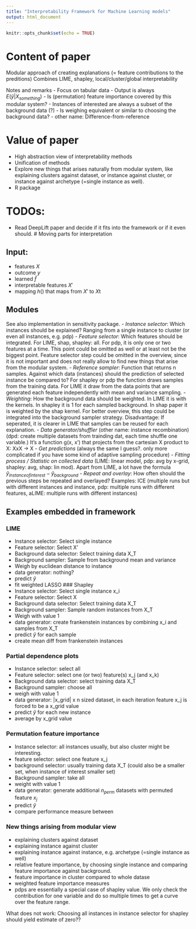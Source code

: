 ```yaml
---
title: "Interpretability Framework for Machine Learning models"
output: html_document
---
```


```r
knitr::opts_chunk$set(echo = TRUE)
```

# Content of paper
Modular approach of creating explanations (= feature contributions to the preditions)
Combines LIME, shapley, local/cluster/global interpretability

Notes and remarks
- Focus on tabular data
- Output is always $E(\hat{y} | X_{something})$
- Is (permutation) feature importance covered by this modular system?
- Instances of interested are always a subset of the background data (?)
- Is weighing equivalent or similar to choosing the background data? 
- other name: Difference-from-reference

# Value of paper
- High abstraction view of interpretability methods
- Unification of methods
- Explore new things that arises naturally from modular system, like explaining clusters against dataset, or instance against cluster, or instance against archetype (=single instance as well). 
- R package

# TODOs:
- Read DeepLift paper and decide if it fits into the framework or if it even should. 
# Moving parts for interpretation

## Input: 
- features $X$
- outcome $y$
- learned $\hat{f}$
- interpretable features $X'$
- mapping $h()$ that maps from $X'$ to $X$t


## Modules
See also implementation in sensitivity package. 
- *Instance selector*: Which instances should be explained? Ranging from a single instance to cluster (or even all instances, e.g. pdp)
- *Feature selector*: Which features should be integrated. For LIME, shap, shapley: all. For pdp, it is only one or two features at a time. This point could be omitted as well or at least not be the biggest point. Feature selector step could be omitted in the overview, since it is not important and does not really allow to find new things that arise from the modular system. 
- *Reference sampler*: Function that returns n samples. Against which data (instances) should the prediction of selected instance be compared to? For shapley or pdp the function draws samples from the training data. For LIME it draw from the data points that are generated each feature independently with mean and variance sampling. 
- *Weighting*: How the background data should be weighted. In LIME it is with the kernels. In shapley it is 1 for each sampled background. In shap paper it is weighted by the shap kernel. For better overview, this step could be integrated into the background sampler strategy. Disadvantage: If seperated, it is clearer in LIME that samples can be reused for each explanation. 
- *Data generator/shuffler* (other name: instance recombination) (dpd: create multiple datasets from trainding dat, each time shuffle one variable.)
It's a function g(x, x') that projects from the cartesian X product to X: XxX -> X 
- *Get predictions* (always the same I guess?. only more complicated if you have some kind of adaptive sampling procedure)
- *Fitting process  / Statistic on collected data* (LIME: linear model, pdp: avg by x-grid, shapley: avg, shap: lin mod). Apart from LIME, a lot have the formula $\hat{y}_{instance of interest} - \hat{y}_{background}$
- *Repeat and overlay*: How often should the previous steps be repeated and overlayed? Examples: ICE (multiple runs but with different instances and instance, pdp: multiple runs with different features, aLIME: multiple runs with different instances)


## Examples embedded in framework

### LIME
- Instance selector: Select single instance
- Feature selector: Select X'
- Background data selector: Select training data X_T
- Background sampler: Sample from background mean and variance
- Weigh by euclidean distance to instance
- data generator: nothing?
- predict $\hat{y}$
- fit weighted LASSO
### Shapley
- Instance selector: Select single instance x_i
- Feature selector: Select X
- Background data selector: Select training data X_T
- Background sampler: Sample random instances from X_T
- Weigh with value 1
- data generator: create frankenstein instances by combining x_i and samples from X_T
- predict $\hat{y}$ for each sample
- create mean diff from frankenstein instances

### Partial dependence plots
- Instance selector: select all
- Feature selector: select one (or two) feature(s) x_j (and x_k)
- Background data selector: select training data X_T
- Background sampler: choose all
- weigh with value 1
- data generator: |x_grid| x n sized dataset, in each iteration feature x_j is forced to be a x_grid value
- predict $\hat{y}$ for each new instance
- average by x_grid value

### Permutation feature importance 
- Instance selector: all instances usually, but also cluster might be interesting.
- feature selector: select one feature x_j
- background selector: usually training data X_T (could also be a smaller set, when instance of interest smaller set)
- Background sampler: take all
- weight with value 1
- data generator: generate additional $n_{perm}$ datasets with permuted feature $x_j$
- predict $\hat{y}$
- compare performance measure between



### New things arising from modular view
- explaining clusters against dataset
- explaining instance against cluster
- explaining instance against instance, e.g. archetype (=single instance as well)
- relative feature importance, by choosing single instance and comparing feature importance against background. 
- feature importance in cluster compared to whole datase
- weighted feature importance measures
- pdps are essentially a special case of shapley value. We only check the contribution for one variable and do so multiple times to get  a curve over the feature range. 


What does not work:
Choosing all instances in instance selector for shapley should yield estimate of zero??


